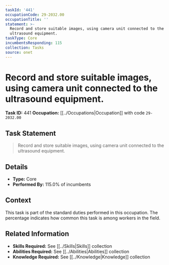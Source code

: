 ```yaml
---
taskId: '441'
occupationCode: 29-2032.00
occupationTitle: ''
statement: >-
  Record and store suitable images, using camera unit connected to the
  ultrasound equipment.
taskType: Core
incumbentsResponding: 115
collection: Tasks
source: onet
---
```

# Record and store suitable images, using camera unit connected to the ultrasound equipment.

**Task ID:** 441
**Occupation:** [[../Occupations|Occupation]] with code `29-2032.00`

## Task Statement

> Record and store suitable images, using camera unit connected to the ultrasound equipment.

## Details

- **Type:** Core
- **Performed By:** 115.0% of incumbents

## Context

This task is part of the standard duties performed in this occupation. The percentage indicates how common this task is among workers in the field.

## Related Information

- **Skills Required:** See [[../Skills|Skills]] collection
- **Abilities Required:** See [[../Abilities|Abilities]] collection
- **Knowledge Required:** See [[../Knowledge|Knowledge]] collection
